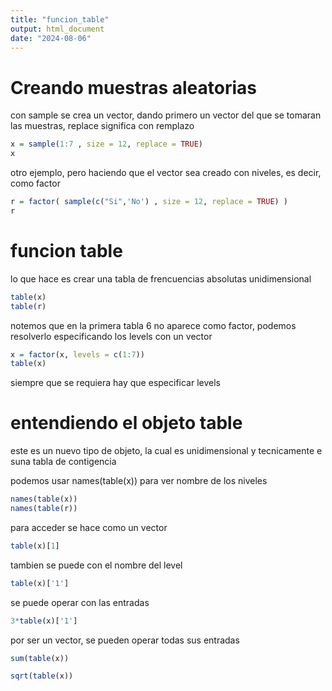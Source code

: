 ```yaml
---
title: "funcion_table"
output: html_document
date: "2024-08-06"
---
```


# Creando muestras aleatorias

con sample se crea un vector, dando primero un vector del que se tomaran las muestras, replace significa con remplazo 

```r
x = sample(1:7 , size = 12, replace = TRUE)
x
```


otro ejemplo, pero haciendo que el vector sea creado con niveles, es decir, como factor

```r
r = factor( sample(c("Si",'No') , size = 12, replace = TRUE) ) 
r
```



# funcion table 

lo que hace es crear una tabla de frencuencias absolutas unidimensional

```r
table(x)
table(r)
```

notemos que en la primera tabla 6 no aparece como factor, podemos resolverlo especificando los levels con un vector


```r
x = factor(x, levels = c(1:7))
table(x)

```

siempre que se requiera hay que especificar levels

# entendiendo el objeto table

este es un nuevo tipo de objeto, la cual es unidimensional y tecnicamente e suna tabla de contigencia

podemos usar names(table(x)) para ver nombre de los niveles

```r
names(table(x))
names(table(r))

```


para acceder se hace como un vector

```r
table(x)[1]
```

tambien se puede con el nombre del level

```r
table(x)['1']
```

se puede operar con las entradas

```r
3*table(x)['1']
```



por ser un vector, se pueden operar todas sus entradas

```r
sum(table(x))

sqrt(table(x))
```





